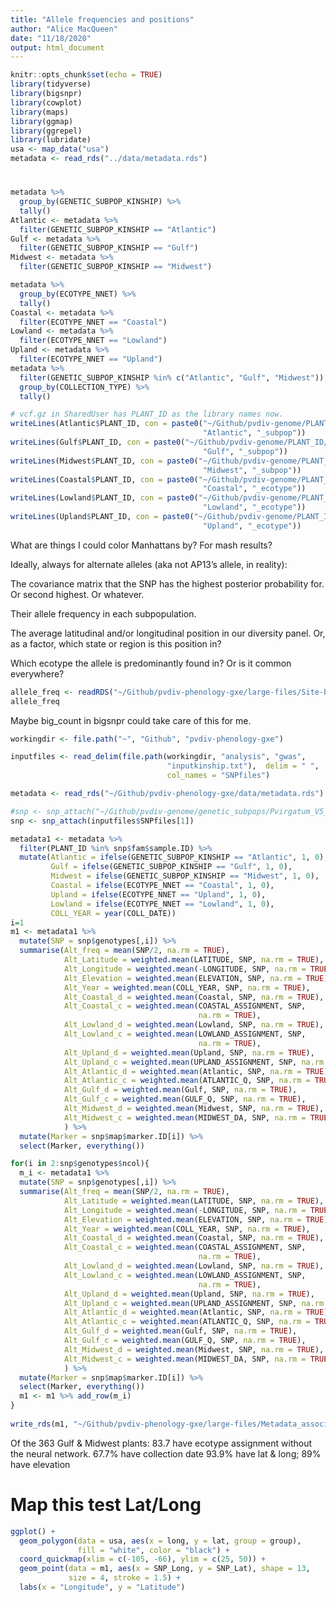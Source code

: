 ```yaml
---
title: "Allele frequencies and positions"
author: "Alice MacQueen"
date: "11/18/2020"
output: html_document
---
```


```r
knitr::opts_chunk$set(echo = TRUE)
library(tidyverse)
library(bigsnpr)
library(cowplot)
library(maps)
library(ggmap)
library(ggrepel)
library(lubridate)
usa <- map_data("usa")
metadata <- read_rds("../data/metadata.rds")
```

#
```r
metadata %>%
  group_by(GENETIC_SUBPOP_KINSHIP) %>%
  tally()
Atlantic <- metadata %>%
  filter(GENETIC_SUBPOP_KINSHIP == "Atlantic")
Gulf <- metadata %>%
  filter(GENETIC_SUBPOP_KINSHIP == "Gulf")
Midwest <- metadata %>%
  filter(GENETIC_SUBPOP_KINSHIP == "Midwest")

metadata %>%
  group_by(ECOTYPE_NNET) %>%
  tally()
Coastal <- metadata %>%
  filter(ECOTYPE_NNET == "Coastal")
Lowland <- metadata %>%
  filter(ECOTYPE_NNET == "Lowland")
Upland <- metadata %>%
  filter(ECOTYPE_NNET == "Upland")
metadata %>%
  filter(GENETIC_SUBPOP_KINSHIP %in% c("Atlantic", "Gulf", "Midwest")) %>%
  group_by(COLLECTION_TYPE) %>%
  tally()

# vcf.gz in SharedUser has PLANT_ID as the library names now.
writeLines(Atlantic$PLANT_ID, con = paste0("~/Github/pvdiv-genome/PLANT_ID/", 
                                           "Atlantic", "_subpop"))
writeLines(Gulf$PLANT_ID, con = paste0("~/Github/pvdiv-genome/PLANT_ID/", 
                                           "Gulf", "_subpop"))
writeLines(Midwest$PLANT_ID, con = paste0("~/Github/pvdiv-genome/PLANT_ID/", 
                                           "Midwest", "_subpop"))
writeLines(Coastal$PLANT_ID, con = paste0("~/Github/pvdiv-genome/PLANT_ID/", 
                                           "Coastal", "_ecotype"))
writeLines(Lowland$PLANT_ID, con = paste0("~/Github/pvdiv-genome/PLANT_ID/", 
                                           "Lowland", "_ecotype"))
writeLines(Upland$PLANT_ID, con = paste0("~/Github/pvdiv-genome/PLANT_ID/", 
                                           "Upland", "_ecotype"))
```


What are things I could color Manhattans by? For mash results?

Ideally, always for alternate alleles (aka not AP13's allele, in reality):

The covariance matrix that the SNP has the highest posterior probability for. Or second highest. Or whatever.

Their allele frequency in each subpopulation.

The average latitudinal and/or longitudinal position in our diversity panel. Or, as a factor, which state or region is this position in?

Which ecotype the allele is predominantly found in? Or is it common everywhere?

```r
allele_freq <- readRDS("~/Github/pvdiv-phenology-gxe/large-files/Site-by-year-allele-frequencies/Allele_frequencies_site_by_year_100000SNPs.rds")
allele_freq
```

Maybe big_count in bigsnpr could take care of this for me.
```r
workingdir <- file.path("~", "Github", "pvdiv-phenology-gxe")

inputfiles <- read_delim(file.path(workingdir, "analysis", "gwas",
                                   "inputkinship.txt"),  delim = " ", 
                                   col_names = "SNPfiles")

metadata <- read_rds("~/Github/pvdiv-phenology-gxe/data/metadata.rds")
```

```r
#snp <- snp_attach("~/Github/pvdiv-genome/genetic_subpops/Pvirgatum_V5_GWAS_229g_Gulf_K_subset_maf0.05.rds")
snp <- snp_attach(inputfiles$SNPfiles[1])

metadata1 <- metadata %>%
  filter(PLANT_ID %in% snp$fam$sample.ID) %>%
  mutate(Atlantic = ifelse(GENETIC_SUBPOP_KINSHIP == "Atlantic", 1, 0),
         Gulf = ifelse(GENETIC_SUBPOP_KINSHIP == "Gulf", 1, 0),
         Midwest = ifelse(GENETIC_SUBPOP_KINSHIP == "Midwest", 1, 0),
         Coastal = ifelse(ECOTYPE_NNET == "Coastal", 1, 0),
         Upland = ifelse(ECOTYPE_NNET == "Upland", 1, 0),
         Lowland = ifelse(ECOTYPE_NNET == "Lowland", 1, 0),
         COLL_YEAR = year(COLL_DATE))
i=1
m1 <- metadata1 %>%
  mutate(SNP = snp$genotypes[,i]) %>%
  summarise(Alt_freq = mean(SNP/2, na.rm = TRUE),
            Alt_Latitude = weighted.mean(LATITUDE, SNP, na.rm = TRUE),
            Alt_Longitude = weighted.mean(-LONGITUDE, SNP, na.rm = TRUE),
            Alt_Elevation = weighted.mean(ELEVATION, SNP, na.rm = TRUE),
            Alt_Year = weighted.mean(COLL_YEAR, SNP, na.rm = TRUE),
            Alt_Coastal_d = weighted.mean(Coastal, SNP, na.rm = TRUE),
            Alt_Coastal_c = weighted.mean(COASTAL_ASSIGNMENT, SNP, 
                                          na.rm = TRUE),
            Alt_Lowland_d = weighted.mean(Lowland, SNP, na.rm = TRUE),
            Alt_Lowland_c = weighted.mean(LOWLAND_ASSIGNMENT, SNP, 
                                          na.rm = TRUE),
            Alt_Upland_d = weighted.mean(Upland, SNP, na.rm = TRUE),
            Alt_Upland_c = weighted.mean(UPLAND_ASSIGNMENT, SNP, na.rm = TRUE),
            Alt_Atlantic_d = weighted.mean(Atlantic, SNP, na.rm = TRUE),
            Alt_Atlantic_c = weighted.mean(ATLANTIC_Q, SNP, na.rm = TRUE),
            Alt_Gulf_d = weighted.mean(Gulf, SNP, na.rm = TRUE),
            Alt_Gulf_c = weighted.mean(GULF_Q, SNP, na.rm = TRUE),
            Alt_Midwest_d = weighted.mean(Midwest, SNP, na.rm = TRUE),
            Alt_Midwest_c = weighted.mean(MIDWEST_DA, SNP, na.rm = TRUE)
            ) %>%
  mutate(Marker = snp$map$marker.ID[i]) %>%
  select(Marker, everything())

for(i in 2:snp$genotypes$ncol){
  m_i <- metadata1 %>%
  mutate(SNP = snp$genotypes[,i]) %>%
  summarise(Alt_freq = mean(SNP/2, na.rm = TRUE),
            Alt_Latitude = weighted.mean(LATITUDE, SNP, na.rm = TRUE),
            Alt_Longitude = weighted.mean(-LONGITUDE, SNP, na.rm = TRUE),
            Alt_Elevation = weighted.mean(ELEVATION, SNP, na.rm = TRUE),
            Alt_Year = weighted.mean(COLL_YEAR, SNP, na.rm = TRUE),
            Alt_Coastal_d = weighted.mean(Coastal, SNP, na.rm = TRUE),
            Alt_Coastal_c = weighted.mean(COASTAL_ASSIGNMENT, SNP, 
                                          na.rm = TRUE),
            Alt_Lowland_d = weighted.mean(Lowland, SNP, na.rm = TRUE),
            Alt_Lowland_c = weighted.mean(LOWLAND_ASSIGNMENT, SNP, 
                                          na.rm = TRUE),
            Alt_Upland_d = weighted.mean(Upland, SNP, na.rm = TRUE),
            Alt_Upland_c = weighted.mean(UPLAND_ASSIGNMENT, SNP, na.rm = TRUE),
            Alt_Atlantic_d = weighted.mean(Atlantic, SNP, na.rm = TRUE),
            Alt_Atlantic_c = weighted.mean(ATLANTIC_Q, SNP, na.rm = TRUE),
            Alt_Gulf_d = weighted.mean(Gulf, SNP, na.rm = TRUE),
            Alt_Gulf_c = weighted.mean(GULF_Q, SNP, na.rm = TRUE),
            Alt_Midwest_d = weighted.mean(Midwest, SNP, na.rm = TRUE),
            Alt_Midwest_c = weighted.mean(MIDWEST_DA, SNP, na.rm = TRUE)
            ) %>%
  mutate(Marker = snp$map$marker.ID[i]) %>%
  select(Marker, everything())
  m1 <- m1 %>% add_row(m_i)
}
            
write_rds(m1, "~/Github/pvdiv-phenology-gxe/large-files/Metadata_associated_with_Alternate_alleles_363g_Midwest_and_Gulf.rds", compress = "gz")
```
Of the 363 Gulf & Midwest plants:
83.7 have ecotype assignment without the neural network.
67.7% have collection date
93.9% have lat & long; 89% have elevation


# Map this test Lat/Long
```r
ggplot() + 
  geom_polygon(data = usa, aes(x = long, y = lat, group = group), 
               fill = "white", color = "black") +
  coord_quickmap(xlim = c(-105, -66), ylim = c(25, 50)) + 
  geom_point(data = m1, aes(x = SNP_Long, y = SNP_Lat), shape = 13, 
             size = 4, stroke = 1.5) + 
  labs(x = "Longitude", y = "Latitude")
```


